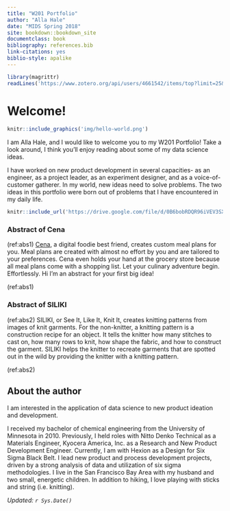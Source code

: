 ```yaml
---
title: "W201 Portfolio"
author: "Alla Hale"
date: "MIDS Spring 2018"
site: bookdown::bookdown_site
documentclass: book
bibliography: references.bib
link-citations: yes
biblio-style: apalike
---
```


<!-- This won't be displayed but it will initialize your R session. Add any R libraries you need here. -->
```r
library(magrittr)
readLines('https://www.zotero.org/api/users/4661542/items/top?limit=25&format=bibtex&key=XZ8ZqXEYTrWC6xiyGVIZGWFj&v=1') %>% writeLines('references.bib')
```


# Welcome! {-}

<!-- You can include images saved within your repo... -->
```r
knitr::include_graphics('img/hello-world.png')
```

I am Alla Hale, and I would like to welcome you to my W201 Portfolio!  Take a look around, I think you'll enjoy reading about some of my data science ideas.  

I have worked on new product development in several capacities- as an engineer, as a project leader, as an experiment designer, and as a voice-of-customer gatherer.  In my world, new ideas need to solve problems.  The two ideas in this portfolio were born out of problems that I have encountered in my daily life. 


<!-- Below this line is just examples of how you can embed video from Google Drive. First you have to enable sharing, then just get the object ID which is that long string between d/ and /preview and will also be appended to any sharing link you generate for your video. -->
<p>
```r
knitr::include_url('https://drive.google.com/file/d/0B6bobRDQR96iVEV3SXJJal9CczQ/preview')
```

### Abstract of Cena {-}


(ref:abs1) [Cena](https://bookdown.org/yihui/bookdown/markdown-extensions-by-bookdown.html#text-references), a digital foodie best friend, creates custom meal plans for you.  Meal plans are created with almost no effort by you and are tailored to your preferences.  Cena even holds your hand at the grocery store because all meal plans come with a shopping list.  Let your culinary adventure begin.  Effortlessly. Hi I'm an abstract for your first big idea! 

(ref:abs1)

### Abstract of SILIKI {-}

(ref:abs2) SILIKI, or See It, Like It, Knit It, creates knitting patterns from images of knit garments.  For the non-knitter, a knitting pattern is a construction recipe for an object.  It tells the knitter how many stitches to cast on, how many rows to knit, how shape the fabric, and how to construct the garment.  SILIKI helps the knitter to recreate garments that are spotted out in the wild by providing the knitter with a knitting pattern.

(ref:abs2)


## About the author {-}

I am interested in the application of data science to new product ideation and development.

I received my bachelor of chemical engineering from the University of Minnesota in 2010.  Previously, I held roles with Nitto Denko Technical as a Materials Engineer, Kyocera America, Inc. as a Research and New Product Development Engineer.  Currently, I am with Hexion as a Design for Six Sigma Black Belt.  I lead new product and process development projects, driven by a strong analysis of data and utilization of six sigma methodologies.  I live in the San Francisco Bay Area with my husband and two small, energetic children.  In addition to hiking, I love playing with sticks and string (i.e. knitting).

*Updated: `r Sys.Date()`*
